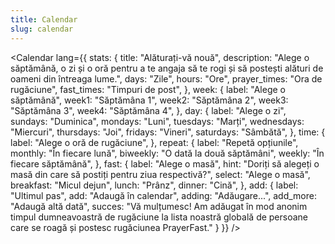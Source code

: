 ```yaml
---
title: Calendar
slug: calendar
---
```

<Calendar
  lang={{
    stats: {
      title: "Alăturați-vă nouă",
      description: "Alege o săptămână, o zi și o oră pentru a te angaja să te rogi și să postești alături de oameni din întreaga lume.",
      days: "Zile",
      hours: "Ore",
      prayer_times: "Ora de rugăciune",
      fast_times: "Timpuri de post",
    },
    week: {
      label: "Alege o săptămână",
      week1: "Săptămâna 1",
      week2: "Săptămâna 2",
      week3: "Săptămâna 3",
      week4: "Săptămâna 4",
    },
    day: {
      label: "Alege o zi",
      sundays: "Duminica",
      mondays: "Luni",
      tuesdays: "Marți",
      wednesdays: "Miercuri",
      thursdays: "Joi",
      fridays: "Vineri",
      saturdays: "Sâmbătă",
    },
    time: {
      label: "Alege o oră de rugăciune",
    },
    repeat: {
      label: "Repetă opțiunile",
      monthly: "În fiecare lună",
      biweekly: "O dată la două săptămâni",
      weekly: "În fiecare săptămână",
    },
    fast: {
      label: "Alege o masă",
      hint: "Doriți să alegeți o masă din care să postiți pentru ziua respectivă?",
      select: "Alege o masă",
      breakfast: "Micul dejun",
      lunch: "Prânz",
      dinner: "Cină",
    },
    add: {
      label: "Ultimul pas",
      add: "Adaugă în calendar",
      adding: "Adăugare...",
      add_more: "Adaugă altă dată",
      succes: "Vă mulțumesc! Am adăugat în mod anonim timpul dumneavoastră de rugăciune la lista noastră globală de persoane care se roagă și postesc rugăciunea PrayerFast."
    }
  }}
/>